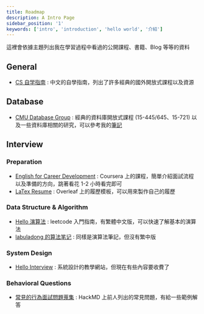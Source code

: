 ```yaml
---
title: Roadmap
description: A Intro Page
sidebar_position: '1'
keywords: ['intro', 'introduction', 'hello world', '介紹']
---
```


這裡會依據主題列出我在學習過程中看過的公開課程、書籍、Blog 等等的資料

## General

- [CS 自学指南](https://csdiy.wiki/) : 中文的自學指南，列出了許多經典的國外開放式課程以及資源

## Database

- [CMU Database Group](https://db.cs.cmu.edu/) : 經典的資料庫開放式課程 (15-445/645、15-721) 以及一些資料庫相關的研究，可以參考我的[筆記](/docs/CMU15-445/)

## Interview

### Preparation

- [English for Career Development](https://www.coursera.org/learn/careerdevelopment) : Coursera 上的課程，簡單介紹面試流程以及準備的方向，跳著看花 1-2 小時看完即可
- [LaTex Resume](https://www.overleaf.com/latex/templates/software-engineer-resume/gqxmqsvsbdjf) : Overleaf 上的履歷模板，可以用來製作自己的履歷

### Data Structure & Algorithm

- [Hello 演算法](https://www.hello-algo.com/zh-hant/chapter_hello_algo/) : leetcode 入門指南，有繁體中文版，可以快速了解基本的演算法
- [labuladong 的算法笔记](https://labuladong.gitbook.io/algo/) : 同樣是演算法筆記，但沒有繁中版

### System Design

- [Hello Interview](https://www.hellointerview.com/) : 系統設計的教學網站，但現在有些內容要收費了

### Behavioral Questions

- [常見的行為面試問題蒐集](https://hackmd.io/@6PPVul2mS7OX2GuGXlUCDA/behavior_questions) : HackMD 上前人列出的常見問題，有給一些範例解答
